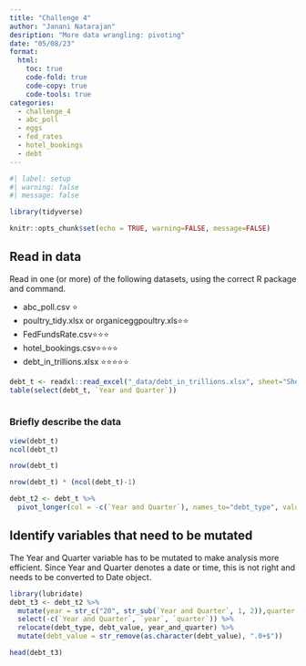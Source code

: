 ```yaml
---
title: "Challenge 4"
author: "Janani Natarajan"
desription: "More data wrangling: pivoting"
date: "05/08/23"
format:
  html:
    toc: true
    code-fold: true
    code-copy: true
    code-tools: true
categories:
  - challenge_4
  - abc_poll
  - eggs
  - fed_rates
  - hotel_bookings
  - debt
---
```


```r
#| label: setup
#| warning: false
#| message: false

library(tidyverse)

knitr::opts_chunk$set(echo = TRUE, warning=FALSE, message=FALSE)
```

## Read in data

Read in one (or more) of the following datasets, using the correct R package and command.

-   abc_poll.csv ⭐
-   poultry_tidy.xlsx or organiceggpoultry.xls⭐⭐
-   FedFundsRate.csv⭐⭐⭐
-   hotel_bookings.csv⭐⭐⭐⭐
-   debt_in_trillions.xlsx ⭐⭐⭐⭐⭐

```r
debt_t <- readxl::read_excel("_data/debt_in_trillions.xlsx", sheet="Sheet1")
table(select(debt_t, `Year and Quarter`))
      
```

### Briefly describe the data

```r
view(debt_t)
ncol(debt_t)
```

```r
nrow(debt_t)
```

```r
nrow(debt_t) * (ncol(debt_t)-1)
```

```r
debt_t2 <- debt_t %>%
  pivot_longer(col = -c(`Year and Quarter`), names_to="debt_type", values_to = "debt_value")
```

## Identify variables that need to be mutated

The Year and Quarter variable has to be mutated to make analysis more efficient. Since Year and Quarter denotes a date or time, this is not right and needs to be converted to Date object.

```r
library(lubridate)
debt_t3 <- debt_t2 %>%
  mutate(year = str_c("20", str_sub(`Year and Quarter`, 1, 2)),quarter = str_sub(`Year and Quarter`, 5, 5), year_and_quarter = quarter(as_date(str_c(year, quarter), format="%Y%q"), with_year=TRUE)) %>% 
  select(-c(`Year and Quarter`, `year`, `quarter`)) %>%
  relocate(debt_type, debt_value, year_and_quarter) %>%
  mutate(debt_value = str_remove(as.character(debt_value), ".0+$"))

```

```r
head(debt_t3)
```
